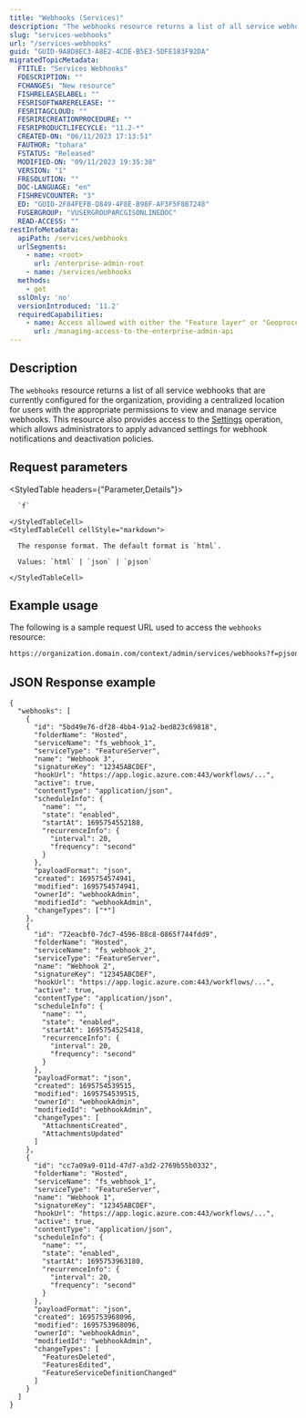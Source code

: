 ```yaml
---
title: "Webhooks (Services)"
description: "The webhooks resource returns a list of all service webhooks that are currently configured for the organization."
slug: "services-webhooks"
url: "/services-webhooks"
guid: "GUID-9A8D8EC3-A8E2-4CDE-B5E3-5DFE183F92DA"
migratedTopicMetadata:
  FTITLE: "Services Webhooks"
  FDESCRIPTION: ""
  FCHANGES: "New resource"
  FISHRELEASELABEL: ""
  FESRISOFTWARERELEASE: ""
  FESRITAGCLOUD: ""
  FESRIRECREATIONPROCEDURE: ""
  FESRIPRODUCTLIFECYCLE: "11.2-*"
  CREATED-ON: "06/11/2023 17:13:51"
  FAUTHOR: "tohara"
  FSTATUS: "Released"
  MODIFIED-ON: "09/11/2023 19:35:38"
  VERSION: "1"
  FRESOLUTION: ""
  DOC-LANGUAGE: "en"
  FISHREVCOUNTER: "3"
  ED: "GUID-2F84FEFB-D849-4F8E-B98F-AF3F5F8B7248"
  FUSERGROUP: "VUSERGROUPARCGISONLINEDOC"
  READ-ACCESS: ""
restInfoMetadata:
  apiPath: /services/webhooks
  urlSegments:
    - name: <root>
      url: /enterprise-admin-root
    - name: /services/webhooks
  methods:
    - get
  sslOnly: 'no'
  versionIntroduced: '11.2'
  requiredCapabilities:
    - name: Access allowed with either the "Feature layer" or "Geoprocessing" privileges, or the Publisher role
      url: /managing-access-to-the-enterprise-admin-api
---
```


## Description

The `webhooks` resource returns a list of all service webhooks that are currently configured for the organization, providing a centralized location for users with the appropriate permissions to view and manage service webhooks. This resource also provides access to the [Settings](/webhooks-settings) operation, which allows administrators to apply advanced settings for webhook notifications and deactivation policies.


## Request parameters 

<StyledTable headers={"Parameter,Details"}>
  <StyledTableRow>
    <StyledTableCell cellStyle="markdown">

      `f` 

    </StyledTableCell>
    <StyledTableCell cellStyle="markdown">

      The response format. The default format is `html`.

      Values: `html` | `json` | `pjson`

    </StyledTableCell>
  </StyledTableRow>
</StyledTable>


## Example usage

The following is a sample request URL used to access the `webhooks` resource:

```markdown
https://organization.domain.com/context/admin/services/webhooks?f=pjson
```

## JSON Response example

```other
{
  "webhooks": [
    {
      "id": "5bd49e76-df28-4bb4-91a2-bed823c69818",
      "folderName": "Hosted",
      "serviceName": "fs_webhook_1",
      "serviceType": "FeatureServer",
      "name": "Webhook 3",
      "signatureKey": "12345ABCDEF",
      "hookUrl": "https://app.logic.azure.com:443/workflows/...",
      "active": true,
      "contentType": "application/json",
      "scheduleInfo": {
        "name": "",
        "state": "enabled",
        "startAt": 1695754552188,
        "recurrenceInfo": {
          "interval": 20,
          "frequency": "second"
        }
      },
      "payloadFormat": "json",
      "created": 1695754574941,
      "modified": 1695754574941,
      "ownerId": "webhookAdmin",
      "modifiedId": "webhookAdmin",
      "changeTypes": ["*"]
    },
    {
      "id": "72eacbf0-7dc7-4596-88c8-0865f744fdd9",
      "folderName": "Hosted",
      "serviceName": "fs_webhook_2",
      "serviceType": "FeatureServer",
      "name": "Webhook 2",
      "signatureKey": "12345ABCDEF",
      "hookUrl": "https://app.logic.azure.com:443/workflows/...",
      "active": true,
      "contentType": "application/json",
      "scheduleInfo": {
        "name": "",
        "state": "enabled",
        "startAt": 1695754525418,
        "recurrenceInfo": {
          "interval": 20,
          "frequency": "second"
        }
      },
      "payloadFormat": "json",
      "created": 1695754539515,
      "modified": 1695754539515,
      "ownerId": "webhookAdmin",
      "modifiedId": "webhookAdmin",
      "changeTypes": [
        "AttachmentsCreated",
        "AttachmentsUpdated"
      ]
    },
    {
      "id": "cc7a09a9-011d-47d7-a3d2-2769b55b0332",
      "folderName": "Hosted",
      "serviceName": "fs_webhook_1",
      "serviceType": "FeatureServer",
      "name": "Webhook 1",
      "signatureKey": "12345ABCDEF",
      "hookUrl": "https://app.logic.azure.com:443/workflows/...",
      "active": true,
      "contentType": "application/json",
      "scheduleInfo": {
        "name": "",
        "state": "enabled",
        "startAt": 1695753963180,
        "recurrenceInfo": {
          "interval": 20,
          "frequency": "second"
        }
      },
      "payloadFormat": "json",
      "created": 1695753968096,
      "modified": 1695753968096,
      "ownerId": "webhookAdmin",
      "modifiedId": "webhookAdmin",
      "changeTypes": [
        "FeaturesDeleted",
        "FeaturesEdited",
        "FeatureServiceDefinitionChanged"
      ]
    }
  ]
}
```